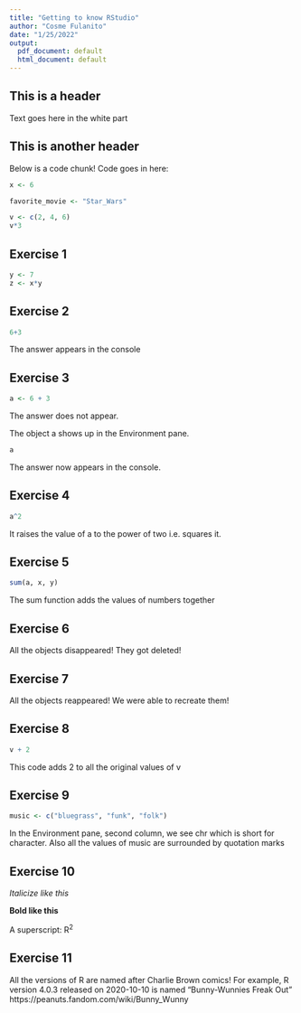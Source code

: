 ```yaml
---
title: "Getting to know RStudio"
author: "Cosme Fulanito"
date: "1/25/2022"
output:
  pdf_document: default
  html_document: default
---
```


## This is a header
Text goes here in the white part

## This is another header
Below is a code chunk! Code goes in here:

```r
x <- 6
```

```r
favorite_movie <- "Star_Wars"
```

```r
v <- c(2, 4, 6)
v*3
```

## Exercise 1

```r
y <- 7
z <- x*y
```

## Exercise 2

```r
6+3
```

The answer appears in the console

## Exercise 3

```r
a <- 6 + 3
```

The answer does not appear.

The object a shows up in the Environment pane.

```r
a
```

The answer now appears in the console.


## Exercise 4

```r
a^2
```

It raises the value of a to the power of two i.e. squares it. 


## Exercise 5

```r
sum(a, x, y)
```

The sum function adds the values of numbers together



## Exercise 6

All the objects disappeared! They got deleted!



## Exercise 7

All the objects reappeared! We were able to recreate them!



## Exercise 8

```r
v + 2
```

This code adds 2 to all the original values of v


## Exercise 9

```r
music <- c("bluegrass", "funk", "folk")
```

In the Environment pane, second column, we see chr which is short for character. Also all the values of music are surrounded by quotation marks


## Exercise 10

*Italicize like this*

**Bold like this**

A superscript: R^2^

## Exercise 11

All the versions of R are named after Charlie Brown comics! For example, R version 4.0.3 released on 2020-10-10 is named "Bunny-Wunnies Freak Out" https://peanuts.fandom.com/wiki/Bunny_Wunny





